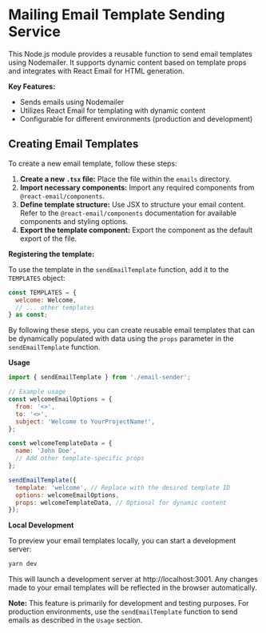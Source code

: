 # Mailing Email Template Sending Service

This Node.js module provides a reusable function to send email templates using Nodemailer. It supports dynamic content based on template props and integrates with React Email for HTML generation.

**Key Features:**

- Sends emails using Nodemailer
- Utilizes React Email for templating with dynamic content
- Configurable for different environments (production and development)




## Creating Email Templates

To create a new email template, follow these steps:

1. **Create a new `.tsx` file:** Place the file within the `emails` directory.
2. **Import necessary components:** Import any required components from `@react-email/components`.
3. **Define template structure:** Use JSX to structure your email content. Refer to the `@react-email/components` documentation for available components and styling options.
4. **Export the template component:** Export the component as the default export of the file.


**Registering the template:**

To use the template in the `sendEmailTemplate` function, add it to the `TEMPLATES` object:

```javascript
const TEMPLATES = {
  welcome: Welcome,
  // ... other templates
} as const;
```

By following these steps, you can create reusable email templates that can be dynamically populated with data using the `props` parameter in the `sendEmailTemplate` function.

**Usage**

```javascript
import { sendEmailTemplate } from './email-sender';

// Example usage
const welcomeEmailOptions = {
  from: '<>',
  to: '<>',
  subject: 'Welcome to YourProjectName!',
};

const welcomeTemplateData = {
  name: 'John Doe',
  // Add other template-specific props
};

sendEmailTemplate({
  template: 'welcome', // Replace with the desired template ID
  options: welcomeEmailOptions,
  props: welcomeTemplateData, // Optional for dynamic content
});

```

**Local Development**

To preview your email templates locally, you can start a development server:

```bash
yarn dev
```

This will launch a development server at http://localhost:3001. Any changes made to your email templates will be reflected in the browser automatically.

**Note:** This feature is primarily for development and testing purposes. For production environments, use the `sendEmailTemplate` function to send emails as described in the `Usage` section.

